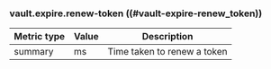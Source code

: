 ### vault.expire.renew-token ((#vault-expire-renew_token))

Metric type | Value | Description
----------- | ----- | -----------
summary     | ms    | Time taken to renew a token